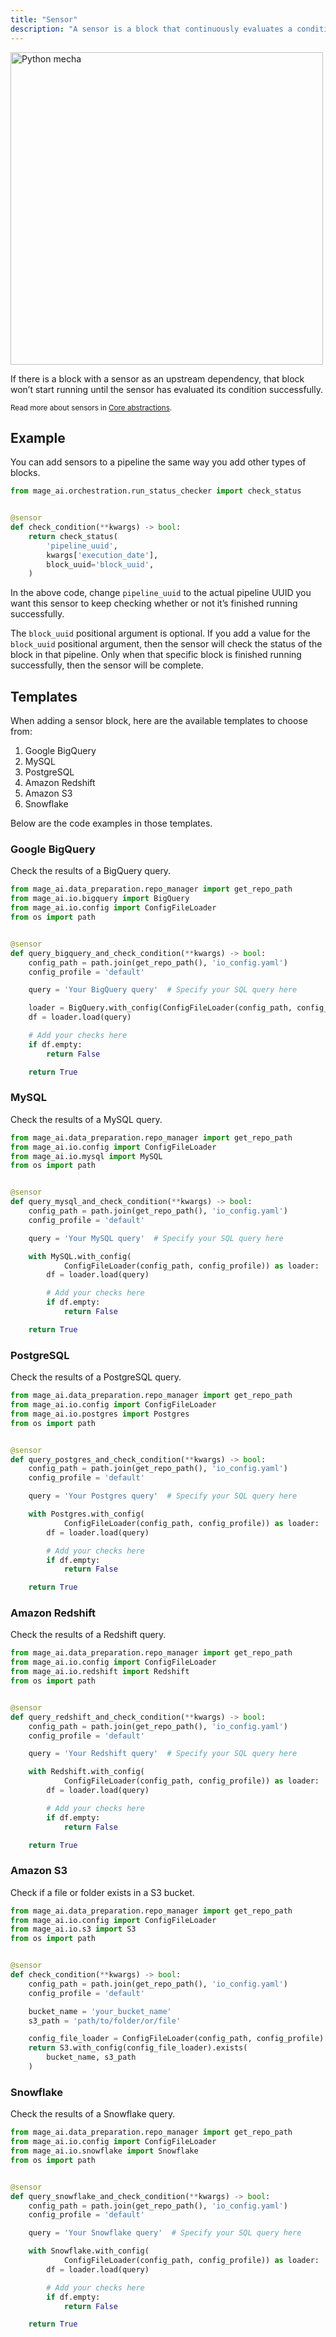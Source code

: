 ```yaml
---
title: "Sensor"
description: "A sensor is a block that continuously evaluates a condition until it’s met or until a period of time has elapsed."
---
```



<img
  alt="Python mecha"
  src="https://github.com/mage-ai/assets/blob/main/blocks/grandwizard_a_big_mythical_spirit_like_eye_scanning_a_bunch_of__b030824d-801c-4f8d-a9bd-51f0681eaa78.png?raw=true"
  width="500"
/>

If there is a block with a sensor as an upstream dependency, that block won’t start running until the sensor has evaluated its condition successfully.

<sub>Read more about sensors in [Core abstractions](/design/core-abstractions#sensor).</sub>

## Example

You can add sensors to a pipeline the same way you add other types of blocks.

```python
from mage_ai.orchestration.run_status_checker import check_status


@sensor
def check_condition(**kwargs) -> bool:
    return check_status(
        'pipeline_uuid',
        kwargs['execution_date'],
        block_uuid='block_uuid',
    )
```

In the above code, change `pipeline_uuid` to the actual pipeline UUID you want this sensor to keep
checking whether or not it’s finished running successfully.

The `block_uuid` positional argument is optional. If you add a value for the `block_uuid`
positional argument, then the sensor will check the status of the block in that pipeline.
Only when that specific block is finished running successfully, then the sensor will be complete.

## Templates

When adding a sensor block, here are the available templates to choose from:

1. Google BigQuery
1. MySQL
1. PostgreSQL
1. Amazon Redshift
1. Amazon S3
1. Snowflake

Below are the code examples in those templates.

### Google BigQuery

Check the results of a BigQuery query.

```python
from mage_ai.data_preparation.repo_manager import get_repo_path
from mage_ai.io.bigquery import BigQuery
from mage_ai.io.config import ConfigFileLoader
from os import path


@sensor
def query_bigquery_and_check_condition(**kwargs) -> bool:
    config_path = path.join(get_repo_path(), 'io_config.yaml')
    config_profile = 'default'

    query = 'Your BigQuery query'  # Specify your SQL query here

    loader = BigQuery.with_config(ConfigFileLoader(config_path, config_profile))
    df = loader.load(query)

    # Add your checks here
    if df.empty:
        return False

    return True
```

### MySQL

Check the results of a MySQL query.

```python
from mage_ai.data_preparation.repo_manager import get_repo_path
from mage_ai.io.config import ConfigFileLoader
from mage_ai.io.mysql import MySQL
from os import path


@sensor
def query_mysql_and_check_condition(**kwargs) -> bool:
    config_path = path.join(get_repo_path(), 'io_config.yaml')
    config_profile = 'default'

    query = 'Your MySQL query'  # Specify your SQL query here

    with MySQL.with_config(
            ConfigFileLoader(config_path, config_profile)) as loader:
        df = loader.load(query)

        # Add your checks here
        if df.empty:
            return False

    return True
```

### PostgreSQL

Check the results of a PostgreSQL query.

```python
from mage_ai.data_preparation.repo_manager import get_repo_path
from mage_ai.io.config import ConfigFileLoader
from mage_ai.io.postgres import Postgres
from os import path


@sensor
def query_postgres_and_check_condition(**kwargs) -> bool:
    config_path = path.join(get_repo_path(), 'io_config.yaml')
    config_profile = 'default'

    query = 'Your Postgres query'  # Specify your SQL query here

    with Postgres.with_config(
            ConfigFileLoader(config_path, config_profile)) as loader:
        df = loader.load(query)

        # Add your checks here
        if df.empty:
            return False

    return True
```

### Amazon Redshift

Check the results of a Redshift query.

```python
from mage_ai.data_preparation.repo_manager import get_repo_path
from mage_ai.io.config import ConfigFileLoader
from mage_ai.io.redshift import Redshift
from os import path


@sensor
def query_redshift_and_check_condition(**kwargs) -> bool:
    config_path = path.join(get_repo_path(), 'io_config.yaml')
    config_profile = 'default'

    query = 'Your Redshift query'  # Specify your SQL query here

    with Redshift.with_config(
            ConfigFileLoader(config_path, config_profile)) as loader:
        df = loader.load(query)

        # Add your checks here
        if df.empty:
            return False

    return True
```

### Amazon S3

Check if a file or folder exists in a S3 bucket.

```python
from mage_ai.data_preparation.repo_manager import get_repo_path
from mage_ai.io.config import ConfigFileLoader
from mage_ai.io.s3 import S3
from os import path


@sensor
def check_condition(**kwargs) -> bool:
    config_path = path.join(get_repo_path(), 'io_config.yaml')
    config_profile = 'default'

    bucket_name = 'your_bucket_name'
    s3_path = 'path/to/folder/or/file'

    config_file_loader = ConfigFileLoader(config_path, config_profile)
    return S3.with_config(config_file_loader).exists(
        bucket_name, s3_path
    )
```

### Snowflake

Check the results of a Snowflake query.

```python
from mage_ai.data_preparation.repo_manager import get_repo_path
from mage_ai.io.config import ConfigFileLoader
from mage_ai.io.snowflake import Snowflake
from os import path


@sensor
def query_snowflake_and_check_condition(**kwargs) -> bool:
    config_path = path.join(get_repo_path(), 'io_config.yaml')
    config_profile = 'default'

    query = 'Your Snowflake query'  # Specify your SQL query here

    with Snowflake.with_config(
            ConfigFileLoader(config_path, config_profile)) as loader:
        df = loader.load(query)

        # Add your checks here
        if df.empty:
            return False

    return True
```

